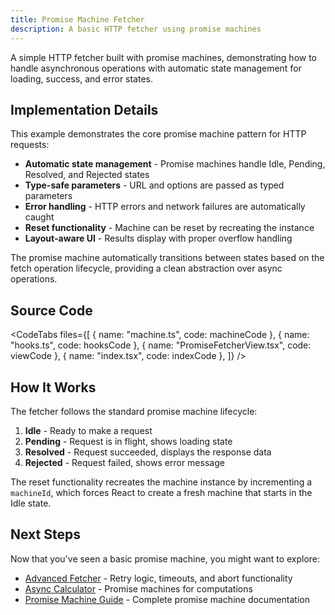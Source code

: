 ```yaml
---
title: Promise Machine Fetcher
description: A basic HTTP fetcher using promise machines
---
```



A simple HTTP fetcher built with promise machines, demonstrating how to handle asynchronous operations with automatic state management for loading, success, and error states.

<div className="not-content">
  <PromiseFetcherExample client:visible />
</div>

## Implementation Details

This example demonstrates the core promise machine pattern for HTTP requests:

- **Automatic state management** - Promise machines handle Idle, Pending, Resolved, and Rejected states
- **Type-safe parameters** - URL and options are passed as typed parameters
- **Error handling** - HTTP errors and network failures are automatically caught
- **Reset functionality** - Machine can be reset by recreating the instance
- **Layout-aware UI** - Results display with proper overflow handling

The promise machine automatically transitions between states based on the fetch operation lifecycle, providing a clean abstraction over async operations.

## Source Code

<CodeTabs
  files={[
    { name: "machine.ts", code: machineCode },
    { name: "hooks.ts", code: hooksCode },
    { name: "PromiseFetcherView.tsx", code: viewCode },
    { name: "index.tsx", code: indexCode },
  ]}
/>

## How It Works

The fetcher follows the standard promise machine lifecycle:

1. **Idle** - Ready to make a request
2. **Pending** - Request is in flight, shows loading state
3. **Resolved** - Request succeeded, displays the response data
4. **Rejected** - Request failed, shows error message

The reset functionality recreates the machine instance by incrementing a `machineId`, which forces React to create a fresh machine that starts in the Idle state.

## Next Steps

Now that you've seen a basic promise machine, you might want to explore:

- [Advanced Fetcher](/examples/fetcher-advanced) - Retry logic, timeouts, and abort functionality
- [Async Calculator](/examples/async-calculator) - Promise machines for computations
- [Promise Machine Guide](/guides/promises) - Complete promise machine documentation
